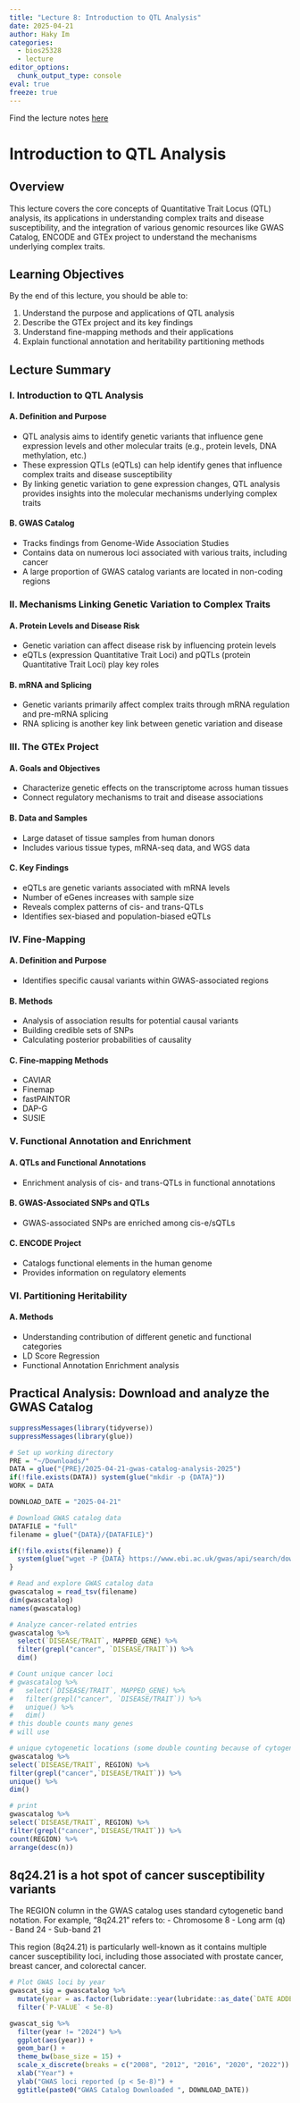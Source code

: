 ```yaml
---
title: "Lecture 8: Introduction to QTL Analysis"
date: 2025-04-21
author: Haky Im
categories:
  - bios25328
  - lecture
editor_options: 
  chunk_output_type: console
eval: true
freeze: true
---
```


Find the lecture notes [here](https://www.icloud.com/keynote/01ds9IMhspe5AI_rzDoEime0g#L8-QTL-analysis-GTEx-2025)

# Introduction to QTL Analysis

## Overview

This lecture covers the core concepts of Quantitative Trait Locus (QTL) analysis, its applications in understanding complex traits and disease susceptibility, and the integration of various genomic resources like GWAS Catalog, ENCODE and GTEx project to understand the mechanisms underlying complex traits.

## Learning Objectives

By the end of this lecture, you should be able to:

1. Understand the purpose and applications of QTL analysis
2. Describe the GTEx project and its key findings
3. Understand fine-mapping methods and their applications
4. Explain functional annotation and heritability partitioning methods

## Lecture Summary

### I. Introduction to QTL Analysis

#### A. Definition and Purpose
- QTL analysis aims to identify genetic variants that influence gene expression levels and other molecular traits (e.g., protein levels, DNA methylation, etc.)
- These expression QTLs (eQTLs) can help identify genes that influence complex traits and disease susceptibility
- By linking genetic variation to gene expression changes, QTL analysis provides insights into the molecular mechanisms underlying complex traits

#### B. GWAS Catalog
- Tracks findings from Genome-Wide Association Studies
- Contains data on numerous loci associated with various traits, including cancer
- A large proportion of GWAS catalog variants are located in non-coding regions

### II. Mechanisms Linking Genetic Variation to Complex Traits

#### A. Protein Levels and Disease Risk
- Genetic variation can affect disease risk by influencing protein levels
- eQTLs (expression Quantitative Trait Loci) and pQTLs (protein Quantitative Trait Loci) play key roles

#### B. mRNA and Splicing
- Genetic variants primarily affect complex traits through mRNA regulation and pre-mRNA splicing
- RNA splicing is another key link between genetic variation and disease

### III. The GTEx Project

#### A. Goals and Objectives
- Characterize genetic effects on the transcriptome across human tissues
- Connect regulatory mechanisms to trait and disease associations

#### B. Data and Samples
- Large dataset of tissue samples from human donors
- Includes various tissue types, mRNA-seq data, and WGS data

#### C. Key Findings
- eQTLs are genetic variants associated with mRNA levels
- Number of eGenes increases with sample size
- Reveals complex patterns of cis- and trans-QTLs
- Identifies sex-biased and population-biased eQTLs

### IV. Fine-Mapping

#### A. Definition and Purpose
- Identifies specific causal variants within GWAS-associated regions

#### B. Methods
- Analysis of association results for potential causal variants
- Building credible sets of SNPs
- Calculating posterior probabilities of causality

#### C. Fine-mapping Methods
- CAVIAR
- Finemap
- fastPAINTOR
- DAP-G
- SUSIE

### V. Functional Annotation and Enrichment

#### A. QTLs and Functional Annotations
- Enrichment analysis of cis- and trans-QTLs in functional annotations

#### B. GWAS-Associated SNPs and QTLs
- GWAS-associated SNPs are enriched among cis-e/sQTLs

#### C. ENCODE Project
- Catalogs functional elements in the human genome
- Provides information on regulatory elements

### VI. Partitioning Heritability

#### A. Methods
- Understanding contribution of different genetic and functional categories
- LD Score Regression
- Functional Annotation Enrichment analysis

## Practical Analysis: Download and analyze the GWAS Catalog

```r
suppressMessages(library(tidyverse))
suppressMessages(library(glue))

# Set up working directory
PRE = "~/Downloads/"
DATA = glue("{PRE}/2025-04-21-gwas-catalog-analysis-2025")
if(!file.exists(DATA)) system(glue("mkdir -p {DATA}"))
WORK = DATA

DOWNLOAD_DATE = "2025-04-21"

# Download GWAS catalog data
DATAFILE = "full"
filename = glue("{DATA}/{DATAFILE}")

if(!file.exists(filename)) {
  system(glue("wget -P {DATA} https://www.ebi.ac.uk/gwas/api/search/downloads/full"))
}
```

```r
# Read and explore GWAS catalog data
gwascatalog = read_tsv(filename)
dim(gwascatalog)
names(gwascatalog)
```

```r
# Analyze cancer-related entries
gwascatalog %>% 
  select(`DISEASE/TRAIT`, MAPPED_GENE) %>% 
  filter(grepl("cancer", `DISEASE/TRAIT`)) %>% 
  dim()
```

```r
# Count unique cancer loci
# gwascatalog %>% 
#   select(`DISEASE/TRAIT`, MAPPED_GENE) %>% 
#   filter(grepl("cancer", `DISEASE/TRAIT`)) %>% 
#   unique() %>% 
#   dim() 
# this double counts many genes
# will use 

# unique cytogenetic locations (some double counting because of cytogenetic locations reported with different subbands)
gwascatalog %>% 
select(`DISEASE/TRAIT`, REGION) %>% 
filter(grepl("cancer",`DISEASE/TRAIT`)) %>% 
unique() %>% 
dim()

# print 
gwascatalog %>% 
select(`DISEASE/TRAIT`, REGION) %>% 
filter(grepl("cancer",`DISEASE/TRAIT`)) %>% 
count(REGION) %>% 
arrange(desc(n))  
```

:::{.callout-note}
## 8q24.21 is a hot spot of cancer susceptibility variants

The REGION column in the GWAS catalog uses standard cytogenetic band notation. For example, "8q24.21" refers to:
- Chromosome 8
- Long arm (q)
- Band 24
- Sub-band 21

This region (8q24.21) is particularly well-known as it contains multiple cancer susceptibility loci, including those associated with prostate cancer, breast cancer, and colorectal cancer.
:::

```r
# Plot GWAS loci by year
gwascat_sig = gwascatalog %>% 
  mutate(year = as.factor(lubridate::year(lubridate::as_date(`DATE ADDED TO CATALOG`)))) %>% 
  filter(`P-VALUE` < 5e-8)

gwascat_sig %>% 
  filter(year != "2024") %>% 
  ggplot(aes(year)) + 
  geom_bar() + 
  theme_bw(base_size = 15) + 
  scale_x_discrete(breaks = c("2008", "2012", "2016", "2020", "2022")) + 
  xlab("Year") + 
  ylab("GWAS loci reported (p < 5e-8)") + 
  ggtitle(paste0("GWAS Catalog Downloaded ", DOWNLOAD_DATE))
```

